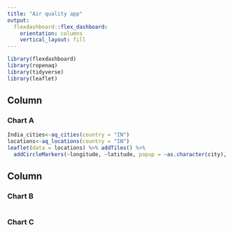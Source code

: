```yaml
---
title: "Air quality app"
output: 
  flexdashboard::flex_dashboard:
    orientation: columns
    vertical_layout: fill
---
```


```r
library(flexdashboard)
library(ropenaq)
library(tidyverse)
library(leaflet)
```

Column {data-width=650}
-----------------------------------------------------------------------

### Chart A

```r
India_cities<-aq_cities(country = "IN")
locations<-aq_locations(country = "IN")
leaflet(data = locations) %>% addTiles() %>%
  addCircleMarkers(~longitude, ~latitude, popup = ~as.character(city), label = ~as.character(city))
```

Column {data-width=350}
-----------------------------------------------------------------------

### Chart B

```r

```

### Chart C

```r

```

